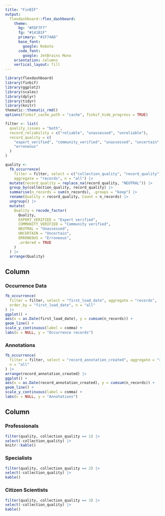 ```yaml
---
title: "FinBIF"
output: 
  flexdashboard::flex_dashboard:
    theme:
      bg: "#FDF7F7"
      fg: "#141B1F"
      primary: "#1F74AD"
      base_font:
        google: Roboto
      code_font:
        google: JetBrains Mono
    orientation: columns
    vertical_layout: fill
---
```


```r
library(flexdashboard)
library(finbif)
library(ggplot2)
library(scales)
library(dplyr)
library(tidyr)
library(knitr)
thematic::thematic_rmd()
options(finbif_cache_path = "cache", finbif_hide_progress = TRUE)

filter <- list(
  quality_issues = "both",
  record_reliability = c("reliable", "unassessed", "unreliable"),
  record_quality = c(
    "expert_verified", "community_verified", "unassessed", "uncertain",
    "erroneous"
  )
)

quality <-
  fb_occurrence(
    filter = filter, select = c("collection_quality", "record_quality"),
    aggregate = "records", n = "all") |> 
  mutate(record_quality = replace_na(record_quality, "NEUTRAL")) |>
  group_by(collection_quality, record_quality) |>
  summarise(n_records = sum(n_records), .groups = "keep") |>
  rename(Quality = record_quality, Count = n_records) |>
  ungroup() |>
  mutate(
    Quality = recode_factor(
      Quality,
      EXPERT_VERIFIED = "Expert verified",
      COMMUNITY_VERIFIED = "Community verified",
      NEUTRAL = "Unassessed",
      UNCERTAIN = "Uncertain",
      ERRONEOUS = "Erroneous",
      .ordered = TRUE
    )
  ) |>
  arrange(Quality)
```

Column {data-width=600 .tabset}
-----------------------------------------------------------------------

### Occurrence Data

```r
fb_occurrence(
  filter = filter, select = "first_load_date", aggregate = "records",
  order_by = "first_load_date", n = "all"
) |>
ggplot() +
aes(x = as.Date(first_load_date), y = cumsum(n_records)) +
geom_line() +
scale_y_continuous(label = comma) +
labs(x = NULL, y = "Occurrence records")
```

### Annotations

```r
fb_occurrence(
  filter = filter, select = "record_annotation_created", aggregate = "records",
  n = "all"
) |>
arrange(record_annotation_created) |>
ggplot() +
aes(x = as.Date(record_annotation_created), y = cumsum(n_records)) +
geom_line() +
scale_y_continuous(label = comma) +
labs(x = NULL, y = "Annotations")
```

Column {data-width=400}
-----------------------------------------------------------------------

### Professionals

```r
filter(quality, collection_quality == 1) |>
select(-collection_quality) |>
knitr::kable()
```

### Specialists

```r
filter(quality, collection_quality == 2) |>
select(-collection_quality) |>
kable()
```

### Citizen Scientists

```r
filter(quality, collection_quality == 3) |>
select(-collection_quality) |>
kable()
```
